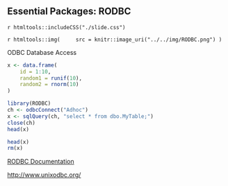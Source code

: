 ## Essential Packages: RODBC {.packages-RODBC}

`r htmltools::includeCSS("./slide.css")`

<div id = "packages-RODBC-left">
<div id = "packages-RODBC-left-database">
`r htmltools::img(
    src = knitr::image_uri("../../img/RODBC.png")
)`
</div>
</div>

<div id = "packages-RODBC-right">
<p class = "packages-RODBC-em">ODBC Database Access</p>
```r
x <- data.frame(
    id = 1:10,
    random1 = runif(10),
    random2 = rnorm(10)
)
```
```r
library(RODBC)
ch <- odbcConnect("Adhoc")
x <- sqlQuery(ch, "select * from dbo.MyTable;")
close(ch)
head(x)
```
```r
head(x)
rm(x)
```
<a href="https://cran.r-project.org/web/packages/RODBC/index.html">RODBC Documentation</a>

<a href="http://www.unixodbc.org/">http://www.unixodbc.org/</a>
</div>
